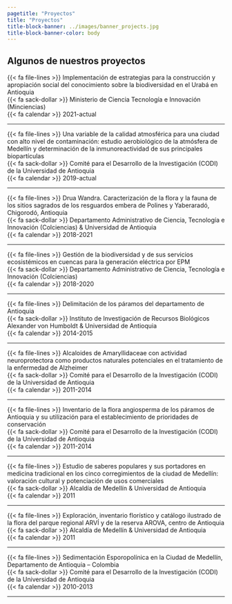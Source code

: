 ```yaml
---
pagetitle: "Proyectos"
title: "Proyectos"
title-block-banner: ../images/banner_projects.jpg
title-block-banner-color: body
---
```


## Algunos de nuestros proyectos

{{< fa file-lines >}} Implementación de estrategias para la construcción y apropiación social del conocimiento sobre la biodiversidad en el Urabá en Antioquia\
{{< fa sack-dollar >}} Ministerio de Ciencia Tecnología e Innovación (Minciencias)\
{{< fa calendar >}} 2021-actual
   
***

{{< fa file-lines >}} Una variable de la calidad atmosférica para una ciudad con alto nivel de contaminación: estudio aerobiológico de la atmósfera de Medellín y determinación de la inmunoreactividad de sus principales biopartículas\
{{< fa sack-dollar >}} Comité para el Desarrollo de la Investigación (CODI) de la Universidad de Antioquia\
{{< fa calendar >}} 2019-actual 
   
***

{{< fa file-lines >}} Drua Wandra. Caracterización de la flora y la fauna de los sitios sagrados de los resguardos embera de Polines y Yaberaradó, Chigorodó, Antioquia\
{{< fa sack-dollar >}} Departamento Administrativo de Ciencia, Tecnología e Innovación (Colciencias) & Universidad de Antioquia\
{{< fa calendar >}} 2018-2021

***

{{< fa file-lines >}} Gestión de la biodiversidad y de sus servicios ecosistémicos en cuencas para la generación eléctrica por EPM\
{{< fa sack-dollar >}} Departamento Administrativo de Ciencia, Tecnología e Innovación (Colciencias)\
{{< fa calendar >}} 2018-2020

***

{{< fa file-lines >}} Delimitación de los páramos del departamento de Antioquia\
{{< fa sack-dollar >}} Instituto de Investigación de Recursos Biológicos Alexander von Humboldt & Universidad de Antioquia\
{{< fa calendar >}} 2014-2015  

***

{{< fa file-lines >}} Alcaloides de Amaryllidaceae con actividad neuroprotectora como productos naturales potenciales en el tratamiento de la enfermedad de Alzheimer\
{{< fa sack-dollar >}} Comité para el Desarrollo de la Investigación (CODI) de la Universidad de Antioquia\
{{< fa calendar >}} 2011-2014 

***

{{< fa file-lines >}} Inventario de la flora angiosperma de los páramos de Antioquia y su utilización para el establecimiento de prioridades de conservación\
{{< fa sack-dollar >}} Comité para el Desarrollo de la Investigación (CODI) de la Universidad de Antioquia\
{{< fa calendar >}} 2011-2014

***

{{< fa file-lines >}} Estudio de saberes populares y sus portadores en medicina tradicional en los cinco corregimientos de la ciudad de Medellín: valoración cultural y potenciación de usos comerciales\
{{< fa sack-dollar >}} Alcaldía de Medellín & Universidad de Antioquia\
{{< fa calendar >}} 2011

***

{{< fa file-lines >}} Exploración, inventario florístico y catálogo ilustrado de la flora del parque regional ARVÍ y de la reserva AROVA, centro de Antioquia\
{{< fa sack-dollar >}} Alcaldía de Medellín & Universidad de Antioquia\
{{< fa calendar >}} 2011

***

{{< fa file-lines >}} Sedimentación Esporopolínica en la Ciudad de Medellín, Departamento de Antioquia – Colombia\
{{< fa sack-dollar >}} Comité para el Desarrollo de la Investigación (CODI) de la Universidad de Antioquia\
{{< fa calendar >}} 2010-2013

***
